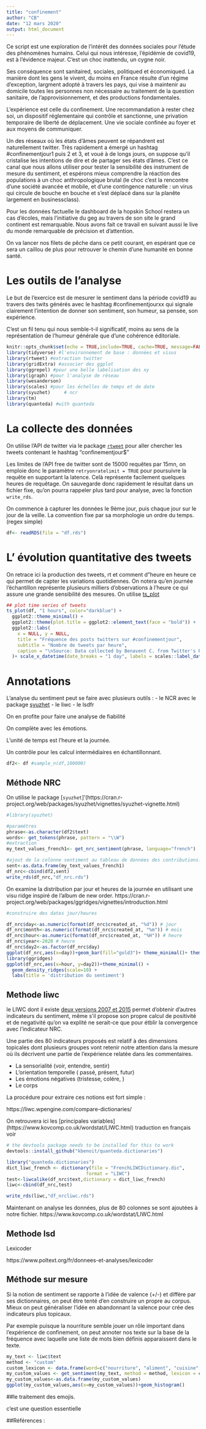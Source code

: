 ```yaml
---
title: "confinement"
author: "CB"
date: "12 mars 2020"
output: html_document
---
```



Ce script est une exploration de l'intérêt des données sociales pour l'étude des phénomènes humains. Celui qui nous intéresse, l'épidémie de covid19, est à l'évidence majeur. C'est un choc inattendu, un cygne noir.

Ses conséquence sont sanitaired, sociales, politiqued et économiqued. La manière dont les gens le vivent, du moins en France résulte d'un régime d'exception, largment adopté à travers les pays, qui vise à maintenir au domicile toutes les personnes non nécessaire au traitement de la question sanitaire, de l'approvisionnement, et des productions fondamentales.

L'expérience est celle du confinement. Une recommandation à rester chez soi, un dispositif réglementaire qui contrôle et sanctionne, une privation temporaire de liberté de déplacement. Une vie sociale confinée au foyer et aux moyens de communiquer.

Un des réseaux où les états d'âmes peuvent se répandrent est naturellement twitter. Très rapidement a émergé un hashtag #confinementjour1 puis 2 et 3, et voué à de longs jours, on suppose qu'il cristalise les intentions de dire et de partager ses états d'âmes. C'est ce canal que nous allons utiliser pour tester la sensibilité des instrument de mesure du sentiment, et espérons mieux comprendre la réaction des populations à un choc  anthropologique brutal (le choc c'est la rencontre d'une société avancée et mobile, et d'une contingence naturelle : un virus qui circule de bouche en bouche et s'est déplacé dans sur la planête largement en businessclass).

Pour les données factuelle le dashboard de la hopskin School restera un cas d'écoles, mais l'initiative du geg au travers de son site le grand continent est remarquable. Nous avons fait ce travail en suivant aussi le live du monde remarquable de précision et d'attention.

On va lancer nos filets de pêche dans ce petit courant, en espérant que ce sera un caillou de plus pour retrouver le chemin d'une humanité en bonne santé.



# Les outils de l'analyse

Le but de l'exercice est de mesurer le sentiment dans la période covid19 au travers des twits générés avec le hashtag #confinementjourxx qui signale clairement l'intention de donner son sentiment, son humeur, sa pensée, son expérience. 

C'est un fil tenu qui nous semble-t-il significatif, moins au sens de la représentation de l'humeur générale que d'une cohérence éditoriale. 

```r
knitr::opts_chunk$set(echo = TRUE,include=TRUE, cache=TRUE, message=FALSE,warning=FALSE)
library(tidyverse) #l'environnement de base : données et visus
library(rtweet) #extraction twitter
library(gridExtra) #associer des ggplot
library(ggrepel) #pour une belle labelisation des xy
library(igraph) #pour l'analyse de réseau
library(wesanderson)
library(scales) #pour les échelles de temps et de date
library(syuzhet)     # ncr      
library(tm)
library(quanteda) #with quanteda

```

# La collecte des données

On utilise l'API de twitter via le package [`rtweet`](https://rtweet.info/articles/intro.html) pour aller chercher les tweets contenant le hashtag "confinementjour$" 

Les limites de l'API free de twitter sont de 15000 requêtes par 15mn, on emploie donc le paramètre `retryonratelimit = TRUE` pour poursuivre la requête en supportant la latence. Celà représente facilement quelques heures de requêtage. On sauvegarde donc rapidement le résultat dans un fichier fixe, qu'on pourra rappeler plus tard pour analyse, avec la fonction `write_rds`.

On commence à capturer les données le 9ème jour, puis chaque jour sur le jour de la veille. La convention fixe par sa morphologie un ordre du temps. (regex simple)


```r

df<- readRDS(file = "df.rds") 

```

# L' évolution quantitative des tweets

On retrace ici la production des tweets, rt et comment d"heure en heure ce qui permet de capter les variations quotidiennes. On notera qu'en journée l'échantillon représente plusieurs milliers d'observations à l'heure ce qui assure une grande sensibilité des mesures. On utilise [ts_plot](https://cran.r-project.org/web/packages/TSstudio/vignettes/Plotting_Time_Series.html)

```r
## plot time series of tweets
ts_plot(df, "1 hours", color="darkblue") +
  ggplot2::theme_minimal() +
  ggplot2::theme(plot.title = ggplot2::element_text(face = "bold")) +
  ggplot2::labs(
    x = NULL, y = NULL,
    title = "Fréquence des posts twitters sur #confinementjour",
    subtitle = "Nombre de tweets par heure",
    caption = "\nSource: Data collected by Benavent C. from Twitter's REST API via rtweet"
  )+ scale_x_datetime(date_breaks = "1 day", labels = scales::label_date_short())


```


# Annotations

L'analyse du sentiment peut se faire avec plusieurs outils :
- le NCR avec le package [syuzhet](https://cran.r-project.org/web/packages/syuzhet/vignettes/syuzhet-vignette.html)
- le liwc
- le lsdfr

On en profite pour faire une analyse de fiabilité

On complète avec les émotions. 

L'unité de temps est l'heure et la journée. 

Un contrôle pour les calcul intermédiaires  en échantillonnant.
```r
df2<- df #sample_n(df,100000)

```


## Méthode NRC

On utilise le package [`syuzhet`]'(https://cran.r-project.org/web/packages/syuzhet/vignettes/syuzhet-vignette.html)

```r

#library(syuzhet)            

#paramétres
phrase<-as.character(df2$text)
words<- get_tokens(phrase, pattern = "\\W")
#extraction
my_text_values_french1<- get_nrc_sentiment(phrase, language="french")

#ajout de la colonne sentiment au tableau de données des contributions:
sent<-as.data.frame(my_text_values_french1)
df_nrc<-cbind(df2,sent)
write_rds(df_nrc,"df_nrc.rds")


```

On examine la distribution par jour et heures de la journée en utilisant une visu ridge inspiré de l'album de new order. 
https://cran.r-project.org/web/packages/ggridges/vignettes/introduction.html

```r

#construire des dates jour/heures

df_nrc$day<-as.numeric(format(df_nrc$created_at, "%d")) # jour
df_nrc$month<-as.numeric(format(df_nrc$created_at, "%m")) # mois
df_nrc$hour<-as.numeric(format(df_nrc$created_at, "%H")) # heure
df_nrc$year<-2020 # heure
df_nrc$day2<-as.factor(df_nrc$day)
ggplot(df_nrc,aes(x=day))+geom_bar(fill="gold3")+ theme_minimal()+ theme_minimal()
library(ggridges)
ggplot(df_nrc,aes(x=hour, y=day2))+theme_minimal() + 
  geom_density_ridges(scale=10) +
  labs(title = 'distribution du sentiment')


```
## Methode liwc

le LIWC dont il existe [deux versions 2007 et 2015](https://liwc.wpengine.com/compare-dictionaries/) permet d’obtenir d’autres indicateurs du sentiment, même s'il propose son propre calcul de positivité et de negativité qu'on va explité ne serait-ce que pour étblir la convergence avec l'indicateur NRC.

Une partie des 80 indicateurs proposés est relatif à des dimensions topicales dont plusieurs groupes vont retenir notre attention dans la mesure où ils décrivent une partie de l’expérience relatée dans les commentaires. 

 * La sensorialité (voir, entendre, sentir) 
 * L’orientation temporelle ( passé, présent, futur) 
 * Les émotions négatives (tristesse, colére, )
 * Le corps

La procédure pour extraire ces notions est fort simple :

https://liwc.wpengine.com/compare-dictionaries/

On retrouvera ici les [principales variables] (https://www.kovcomp.co.uk/wordstat/LIWC.html) traduction en français voir 


```r

# the devtools package needs to be installed for this to work
devtools::install_github("kbenoit/quanteda.dictionaries")

library("quanteda.dictionaries")
dict_liwc_french <- dictionary(file = "FrenchLIWCDictionary.dic",
                             format = "LIWC")
test<-liwcalike(df_nrc$text,dictionary = dict_liwc_french)
liwc<-cbind(df_nrc,test)

write_rds(liwc,"df_nrcliwc.rds")

```

Maintenant on analyse les données, plus de 80 colonnes se sont ajoutées à notre fichier.
https://www.kovcomp.co.uk/wordstat/LIWC.html

## Methode lsd

Lexicoder

https://www.poltext.org/fr/donnees-et-analyses/lexicoder


## Méthode sur mesure

Si la notion de sentiment se rapporte à l'idée de valence (+/-) et diffère par ses dictionnaires, on peut être tenté d'en construire un propre au corpus. Mieux on peut généraliser l'idée en abandonnant la valence pour crée des indicateurs plus topicaux. 

Par exemple puisque la nourriture semble jouer un rôle important dans l'expérience de confinement, on peut annoter nos texte sur la base de la fréquence avec laquelle une liste de mots bien définis apparaissent dans le texte.

```r

my_text <- liwc$text
method <- "custom"
custom_lexicon <- data.frame(word=c("nourriture", "aliment", "cuisine", "recette","food","manger","gourmand","appétit","recette","cooking","cook", "appétissant","chocolat", "lasagne"), value=c(1,1,1,1,1,1,1,1,1,1,1,1,1,1))
my_custom_values <- get_sentiment(my_text, method = method, lexicon = custom_lexicon)
my_custom_values<-as.data.frame(my_custom_values)
ggplot(my_custom_values,aes(x=my_custom_values))+geom_histogram()
```

##le traitement des emojis.

 c'est une question essentielle
 

##Références :
